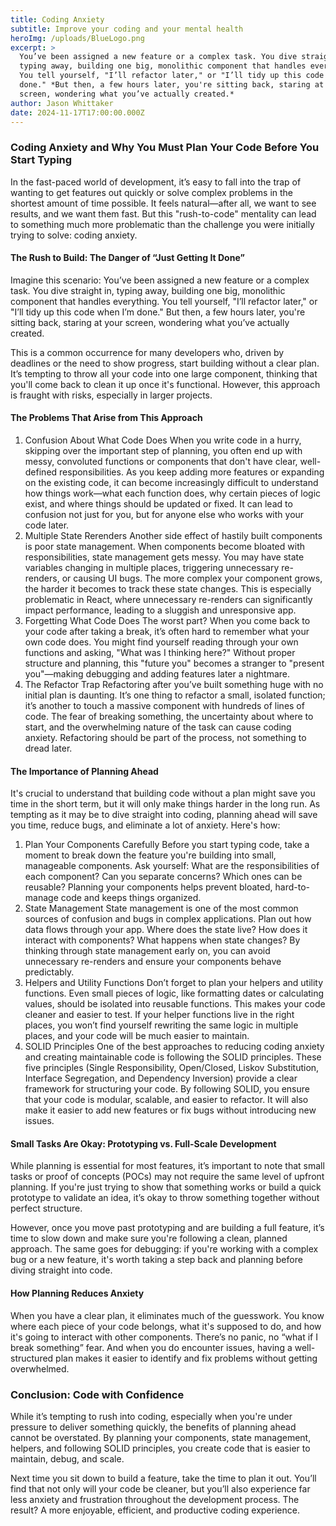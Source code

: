 ```yaml
---
title: Coding Anxiety
subtitle: Improve your coding and your mental health
heroImg: /uploads/BlueLogo.png
excerpt: >
  You’ve been assigned a new feature or a complex task. You dive straight in,
  typing away, building one big, monolithic component that handles everything.
  You tell yourself, "I’ll refactor later," or "I’ll tidy up this code when I’m
  done." *But then, a few hours later, you're sitting back, staring at your
  screen, wondering what you’ve actually created.*
author: Jason Whittaker
date: 2024-11-17T17:00:00.000Z
---
```


### Coding Anxiety and Why You Must Plan Your Code Before You Start Typing

In the fast-paced world of development, it’s easy to fall into the trap of wanting to get features out quickly or solve complex problems in the shortest amount of time possible. It feels natural—after all, we want to see results, and we want them fast. But this "rush-to-code" mentality can lead to something much more problematic than the challenge you were initially trying to solve: coding anxiety.

#### The Rush to Build: The Danger of “Just Getting It Done”

Imagine this scenario: You’ve been assigned a new feature or a complex task. You dive straight in, typing away, building one big, monolithic component that handles everything. You tell yourself, "I’ll refactor later," or "I’ll tidy up this code when I’m done." But then, a few hours later, you're sitting back, staring at your screen, wondering what you’ve actually created.

This is a common occurrence for many developers who, driven by deadlines or the need to show progress, start building without a clear plan. It’s tempting to throw all your code into one large component, thinking that you'll come back to clean it up once it's functional. However, this approach is fraught with risks, especially in larger projects.

#### The Problems That Arise from This Approach

1. Confusion About What Code Does
   When you write code in a hurry, skipping over the important step of planning, you often end up with messy, convoluted functions or components that don't have clear, well-defined responsibilities. As you keep adding more features or expanding on the existing code, it can become increasingly difficult to understand how things work—what each function does, why certain pieces of logic exist, and where things should be updated or fixed. It can lead to confusion not just for you, but for anyone else who works with your code later.
2. Multiple State Rerenders
   Another side effect of hastily built components is poor state management. When components become bloated with responsibilities, state management gets messy. You may have state variables changing in multiple places, triggering unnecessary re-renders, or causing UI bugs. The more complex your component grows, the harder it becomes to track these state changes. This is especially problematic in React, where unnecessary re-renders can significantly impact performance, leading to a sluggish and unresponsive app.
3. Forgetting What Code Does
   The worst part? When you come back to your code after taking a break, it’s often hard to remember what your own code does. You might find yourself reading through your own functions and asking, "What was I thinking here?" Without proper structure and planning, this "future you" becomes a stranger to "present you"—making debugging and adding features later a nightmare.
4. The Refactor Trap
   Refactoring after you’ve built something huge with no initial plan is daunting. It’s one thing to refactor a small, isolated function; it’s another to touch a massive component with hundreds of lines of code. The fear of breaking something, the uncertainty about where to start, and the overwhelming nature of the task can cause coding anxiety. Refactoring should be part of the process, not something to dread later.

#### The Importance of Planning Ahead

It's crucial to understand that building code without a plan might save you time in the short term, but it will only make things harder in the long run. As tempting as it may be to dive straight into coding, planning ahead will save you time, reduce bugs, and eliminate a lot of anxiety. Here's how:

1. Plan Your Components Carefully
   Before you start typing code, take a moment to break down the feature you're building into small, manageable components. Ask yourself: What are the responsibilities of each component? Can you separate concerns? Which ones can be reusable? Planning your components helps prevent bloated, hard-to-manage code and keeps things organized.
2. State Management
   State management is one of the most common sources of confusion and bugs in complex applications. Plan out how data flows through your app. Where does the state live? How does it interact with components? What happens when state changes? By thinking through state management early on, you can avoid unnecessary re-renders and ensure your components behave predictably.
3. Helpers and Utility Functions
   Don’t forget to plan your helpers and utility functions. Even small pieces of logic, like formatting dates or calculating values, should be isolated into reusable functions. This makes your code cleaner and easier to test. If your helper functions live in the right places, you won’t find yourself rewriting the same logic in multiple places, and your code will be much easier to maintain.
4. SOLID Principles
   One of the best approaches to reducing coding anxiety and creating maintainable code is following the SOLID principles. These five principles (Single Responsibility, Open/Closed, Liskov Substitution, Interface Segregation, and Dependency Inversion) provide a clear framework for structuring your code. By following SOLID, you ensure that your code is modular, scalable, and easier to refactor. It will also make it easier to add new features or fix bugs without introducing new issues.

#### Small Tasks Are Okay: Prototyping vs. Full-Scale Development

While planning is essential for most features, it’s important to note that small tasks or proof of concepts (POCs) may not require the same level of upfront planning. If you're just trying to show that something works or build a quick prototype to validate an idea, it’s okay to throw something together without perfect structure.

However, once you move past prototyping and are building a full feature, it’s time to slow down and make sure you're following a clean, planned approach. The same goes for debugging: if you're working with a complex bug or a new feature, it's worth taking a step back and planning before diving straight into code.

#### How Planning Reduces Anxiety

When you have a clear plan, it eliminates much of the guesswork. You know where each piece of your code belongs, what it's supposed to do, and how it's going to interact with other components. There’s no panic, no “what if I break something” fear. And when you do encounter issues, having a well-structured plan makes it easier to identify and fix problems without getting overwhelmed.

### Conclusion: Code with Confidence

While it’s tempting to rush into coding, especially when you're under pressure to deliver something quickly, the benefits of planning ahead cannot be overstated. By planning your components, state management, helpers, and following SOLID principles, you create code that is easier to maintain, debug, and scale.

Next time you sit down to build a feature, take the time to plan it out. You’ll find that not only will your code be cleaner, but you’ll also experience far less anxiety and frustration throughout the development process. The result? A more enjoyable, efficient, and productive coding experience.
